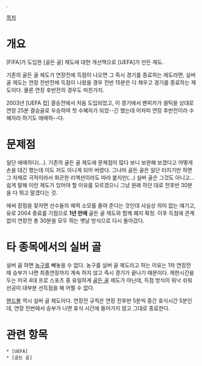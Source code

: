 '''{{{+1 Silver Goal}}}'''.

[[목차]]

= 개요 =
[FIFA]가 도입한 [골든 골] 제도에 대한 개선책으로 [UEFA]가 만든 제도.

기존의 골든 골 제도가 연장전에 득점이 나오면 그 즉시 경기를 종료하는 제도라면, 실버 골 제도는 연장 전반전에 득점이 나왔을 경우 전반 15분은 다 채우고 경기를 종료하는 제도이다. 물론 연장 후반전의 경우도 마찬가지.

2003년 [UEFA 컵] 결승전에서 처음 도입되었고, 이 경기에서 벤피카가 셀틱을 상대로 연장 25분 결승골로 우승하여 첫 수혜자가 되었--긴 했는데 어차피 연장 후반전이라 수혜자라 하기도 애매하--다.

= 문제점 =
일단 애매하다(...). 기존의 골든 골 제도에 문제점이 많다 보니 보완해 보겠다고 어떻게 손을 대긴 했는데 이도 저도 아니게 되어 버렸다. 그나마 골든 골은 일단 터지기만 하면 그 자체로 극적이라서 화끈한 리액션이라도 따라 붙지만(...) 실버 골은 그것도 아니고... 쉽게 말해 이런 제도가 있어야 할 이유를 모르겠으니 그냥 원래 하던 대로 전후반 30분을 다 뛰고 말겠다는 것.

애써 장점을 찾자면 선수들의 체력 소모를 줄여 준다는 것인데 사실상 의미 없는 얘기고, 유로 2004 종료를 기점으로 '''1년 만에''' 골든 골 제도와 함께 폐지 확정. 이후 득점에 관계없이 연장전 총 30분을 모두 뛰는 옛날 방식으로 다시 돌아갔다.

= 타 종목에서의 실버 골 =
실버 골 하면 [[농구]]를 빼놓을 수 없다. 농구를 실버 골 제도라고 하는 이유는 1차 연장전 때 승부가 나면 최종연장까지 계속 하지 않고 즉시 경기가 끝나기 때문이다.
제한시간을 두는 미국 4대 프로 스포츠 중 유일하게 [[골든 골]] 제도가 아닌데, 득점 방식이 워낙 쉬워 선공이 대부분 선득점을 해 어쩔 수 없다.

[[핸드볼]] 역시 실버 골 제도이다. 연장전 규칙은 연장 전후반 5분씩 중간 휴식시간 5분인데, 연장 전반에서 승부가 나면 휴식 시간에 들어가지 않고 그대로 종료한다.

= 관련 항목 =
 * [UEFA]
 * [골든 골]
